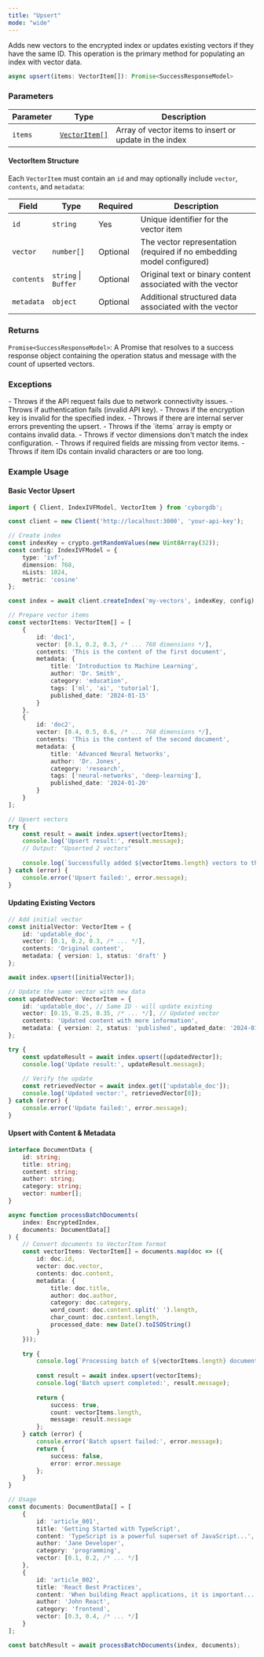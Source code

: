 ```yaml
---
title: "Upsert"
mode: "wide"
---
```


Adds new vectors to the encrypted index or updates existing vectors if they have the same ID. This operation is the primary method for populating an index with vector data.

```typescript
async upsert(items: VectorItem[]): Promise<SuccessResponseModel>
```

### Parameters

| Parameter | Type | Description |
|-----------|------|-------------|
| `items` | [`VectorItem[]`](../types#vectoritem) | Array of vector items to insert or update in the index |

#### VectorItem Structure

Each `VectorItem` must contain an `id` and may optionally include `vector`, `contents`, and `metadata`:

| Field | Type | Required | Description |
|-------|------|----------|-------------|
| `id` | `string` | Yes | Unique identifier for the vector item |
| `vector` | `number[]` | Optional | The vector representation (required if no embedding model configured) |
| `contents` | `string` \| `Buffer` | Optional | Original text or binary content associated with the vector |
| `metadata` | `object` | Optional | Additional structured data associated with the vector |

### Returns

`Promise<SuccessResponseModel>`: A Promise that resolves to a success response object containing the operation status and message with the count of upserted vectors.

### Exceptions

<AccordionGroup>
    <Accordion title="Error">
        - Throws if the API request fails due to network connectivity issues.
        - Throws if authentication fails (invalid API key).
        - Throws if the encryption key is invalid for the specified index.
        - Throws if there are internal server errors preventing the upsert.
    </Accordion>
    <Accordion title="Validation Errors">
        - Throws if the `items` array is empty or contains invalid data.
        - Throws if vector dimensions don't match the index configuration.
        - Throws if required fields are missing from vector items.
        - Throws if item IDs contain invalid characters or are too long.
    </Accordion>
</AccordionGroup>

### Example Usage

#### Basic Vector Upsert

```typescript
import { Client, IndexIVFModel, VectorItem } from 'cyborgdb';

const client = new Client('http://localhost:3000', 'your-api-key');

// Create index
const indexKey = crypto.getRandomValues(new Uint8Array(32));
const config: IndexIVFModel = {
    type: 'ivf',
    dimension: 768,
    nLists: 1024,
    metric: 'cosine'
};

const index = await client.createIndex('my-vectors', indexKey, config);

// Prepare vector items
const vectorItems: VectorItem[] = [
    {
        id: 'doc1',
        vector: [0.1, 0.2, 0.3, /* ... 768 dimensions */],
        contents: 'This is the content of the first document',
        metadata: {
            title: 'Introduction to Machine Learning',
            author: 'Dr. Smith',
            category: 'education',
            tags: ['ml', 'ai', 'tutorial'],
            published_date: '2024-01-15'
        }
    },
    {
        id: 'doc2',
        vector: [0.4, 0.5, 0.6, /* ... 768 dimensions */],
        contents: 'This is the content of the second document',
        metadata: {
            title: 'Advanced Neural Networks',
            author: 'Dr. Jones',
            category: 'research',
            tags: ['neural-networks', 'deep-learning'],
            published_date: '2024-01-20'
        }
    }
];

// Upsert vectors
try {
    const result = await index.upsert(vectorItems);
    console.log('Upsert result:', result.message);
    // Output: "Upserted 2 vectors"
    
    console.log(`Successfully added ${vectorItems.length} vectors to the index`);
} catch (error) {
    console.error('Upsert failed:', error.message);
}
```

#### Updating Existing Vectors

```typescript
// Add initial vector
const initialVector: VectorItem = {
    id: 'updatable_doc',
    vector: [0.1, 0.2, 0.3, /* ... */],
    contents: 'Original content',
    metadata: { version: 1, status: 'draft' }
};

await index.upsert([initialVector]);

// Update the same vector with new data
const updatedVector: VectorItem = {
    id: 'updatable_doc', // Same ID - will update existing
    vector: [0.15, 0.25, 0.35, /* ... */], // Updated vector
    contents: 'Updated content with more information',
    metadata: { version: 2, status: 'published', updated_date: '2024-01-25' }
};

try {
    const updateResult = await index.upsert([updatedVector]);
    console.log('Update result:', updateResult.message);
    
    // Verify the update
    const retrievedVector = await index.get(['updatable_doc']);
    console.log('Updated vector:', retrievedVector[0]);
} catch (error) {
    console.error('Update failed:', error.message);
}
```

#### Upsert with Content & Metadata

```typescript
interface DocumentData {
    id: string;
    title: string;
    content: string;
    author: string;
    category: string;
    vector: number[];
}

async function processBatchDocuments(
    index: EncryptedIndex, 
    documents: DocumentData[]
) {
    // Convert documents to VectorItem format
    const vectorItems: VectorItem[] = documents.map(doc => ({
        id: doc.id,
        vector: doc.vector,
        contents: doc.content,
        metadata: {
            title: doc.title,
            author: doc.author,
            category: doc.category,
            word_count: doc.content.split(' ').length,
            char_count: doc.content.length,
            processed_date: new Date().toISOString()
        }
    }));
    
    try {
        console.log(`Processing batch of ${vectorItems.length} documents`);
        
        const result = await index.upsert(vectorItems);
        console.log('Batch upsert completed:', result.message);
        
        return {
            success: true,
            count: vectorItems.length,
            message: result.message
        };
    } catch (error) {
        console.error('Batch upsert failed:', error.message);
        return {
            success: false,
            error: error.message
        };
    }
}

// Usage
const documents: DocumentData[] = [
    {
        id: 'article_001',
        title: 'Getting Started with TypeScript',
        content: 'TypeScript is a powerful superset of JavaScript...',
        author: 'Jane Developer',
        category: 'programming',
        vector: [0.1, 0.2, /* ... */]
    },
    {
        id: 'article_002',
        title: 'React Best Practices',
        content: 'When building React applications, it is important...',
        author: 'John React',
        category: 'frontend',
        vector: [0.3, 0.4, /* ... */]
    }
];

const batchResult = await processBatchDocuments(index, documents);
```